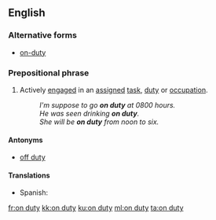 ==English==

===Alternative forms===
* [[on-duty]]

===Prepositional phrase===
{{head|en|prepositional phrase|head=[[on]] [[duty]]}}

# Actively [[engage]]d in an [[assigned]] [[task]], [[duty]] or [[occupation]].
#: ''I'm suppose to go '''on duty''' at 0800 hours.''
#: ''He was seen drinking '''on duty'''.''
#: ''She will be '''on duty''' from noon to six.''

====Antonyms====
* [[off duty]]

====Translations====
{{trans-top|actively engaged...}}
* Spanish: {{t-|es|de guardia}}
{{trans-mid}}
{{trans-bottom}}

[[fr:on duty]]
[[kk:on duty]]
[[ku:on duty]]
[[ml:on duty]]
[[ta:on duty]]